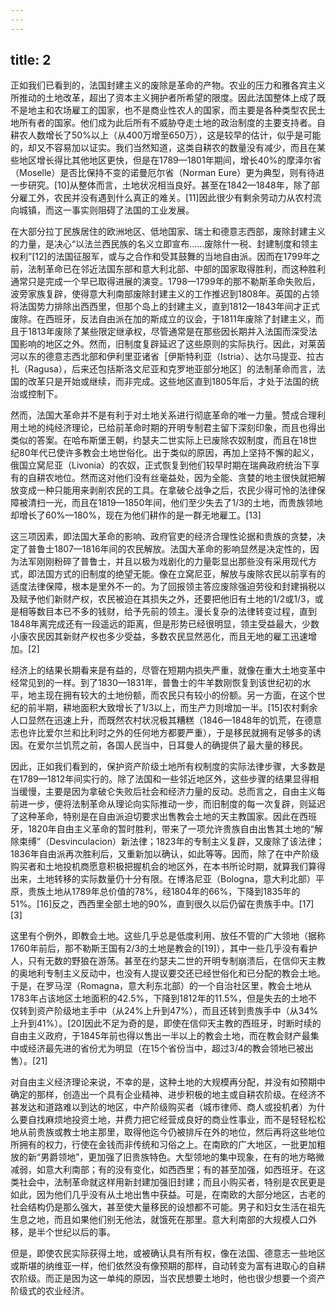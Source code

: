 ```yaml
---
---
---
```

title: 2
---




正如我们已看到的，法国封建主义的废除是革命的产物。农业的压力和雅各宾主义所推动的土地改革，超出了资本主义拥护者所希望的限度。因此法国整体上成了既不是地主和农场雇工的国家，也不是商业性农人的国家，而主要是各种类型农民土地所有者的国家。他们成为此后所有不威胁夺走土地的政治制度的主要支持者。自耕农人数增长了50%以上（从400万增至650万），这是较早的估计，似乎是可能的，却又不容易加以证实。我们当然知道，这类自耕农的数量没有减少，而且在某些地区增长得比其他地区更快，但是在1789—1801年期间，增长40%的摩泽尔省（Moselle）是否比保持不变的诺曼厄尔省（Norman Eure）更为典型，则有待进一步研究。[10]从整体而言，土地状况相当良好。甚至在1842—1848年，除了部分雇工外，农民并没有遇到什么真正的难关。[11]因此很少有剩余劳动力从农村流向城镇，而这一事实则阻碍了法国的工业发展。

在大部分拉丁民族居住的欧洲地区、低地国家、瑞士和德意志西部，废除封建主义的力量，是决心“以法兰西民族的名义立即宣布……废除什一税、封建制度和领主权利”[12]的法国征服军，或与之合作和受其鼓舞的当地自由派。因而在1799年之前，法制革命已在邻近法国东部和意大利北部、中部的国家取得胜利，而这种胜利通常只是完成一个早已取得进展的演变。1798—1799年的那不勒斯革命失败后，波旁家族复辟，使得意大利南部废除封建主义的工作推迟到1808年。英国的占领将法国势力排除出西西里，但那个岛上的封建主义，直到1812—1843年间才正式废除。在西班牙，反法自由派在加的斯成立的议会，于1811年废除了封建主义，而且于1813年废除了某些限定继承权，尽管通常是在那些因长期并入法国而深受法国影响的地区之外。然而，旧制度复辟延迟了这些原则的实际执行。因此，对莱茵河以东的德意志西北部和伊利里亚诸省［伊斯特利亚（Istria）、达尔马提亚、拉古扎（Ragusa），后来还包括斯洛文尼亚和克罗地亚部分地区］的法制革命而言，法国的改革只是开始或继续，而非完成。这些地区直到1805年后，才处于法国的统治或控制下。

然而，法国大革命并不是有利于对土地关系进行彻底革命的唯一力量。赞成合理利用土地的纯经济理论，已给前革命时期的开明专制君主留下深刻印象，而且也得出类似的答案。在哈布斯堡王朝，约瑟夫二世实际上已废除农奴制度，而且在18世纪80年代已使许多教会土地世俗化。出于类似的原因，再加上坚持不懈的起义，俄国立窝尼亚（Livonia）的农奴，正式恢复到他们较早时期在瑞典政府统治下享有的自耕农地位。然而这对他们没有丝毫益处，因为全能、贪婪的地主很快就把解放变成一种只能用来剥削农民的工具。在拿破仑战争之后，农民少得可怜的法律保障被清扫一光，而且在1819—1850年间，他们至少失去了1/3的土地，而贵族领地却增长了60%—180%，现在为他们耕作的是一群无地雇工。[13]

这三项因素，即法国大革命的影响、政府官吏的经济合理性论据和贵族的贪婪，决定了普鲁士1807—1816年间的农民解放。法国大革命的影响显然是决定性的，因为法军刚刚粉碎了普鲁士，并且以极为戏剧化的力量彰显出那些没有采用现代方式，即法国方式的旧制度的绝望无能。像在立窝尼亚，解放与废除农民以前享有的适度法律保障，根本是里外不一的。为了回报领主答应废除强迫劳役和封建捐税以及赋予他们新财产权，农民被迫在其损失之外，还要把他旧有土地的1/2或1/3，或是相等数目本已不多的钱财，给予先前的领主。漫长复杂的法律转变过程，直到1848年离完成还有一段遥远的距离，但是形势已经很明显，领主受益最大，少数小康农民因其新财产权也多少受益，多数农民显然恶化，而且无地的雇工迅速增加。[2]

经济上的结果长期看来是有益的，尽管在短期内损失严重，就像在重大土地变革中经常见到的一样。到了1830—1831年，普鲁士的牛羊数刚恢复到该世纪初的水平，地主现在拥有较大的土地份额，而农民只有较小的份额。另一方面，在这个世纪的前半期，耕地面积大致增长了1/3以上，而生产力则增加一半。[15]农村剩余人口显然在迅速上升，而既然农村状况极其糟糕（1846—1848年的饥荒，在德意志也许比爱尔兰和比利时之外的任何地方都要严重），于是移民就拥有足够多的诱因。在爱尔兰饥荒之前，各国人民当中，日耳曼人的确提供了最大量的移民。

因此，正如我们看到的，保护资产阶级土地所有权制度的实际法律步骤，大多数是在1789—1812年间实行的。除了法国和一些邻近地区外，这些步骤的结果显得相当缓慢，主要是因为拿破仑失败后社会和经济力量的反动。总而言之，自由主义每前进一步，便将法制革命从理论向实际推动一步，而旧制度的每一次复辟，则延迟了这种革命，特别是在自由派迫切要求出售教会土地的天主教国家。因此在西班牙，1820年自由主义革命的暂时胜利，带来了一项允许贵族自由出售其土地的“解除束缚”（Desvinculacion）新法律；1823年的专制主义复辟，又废除了该法律；1836年自由派再次胜利后，又重新加以确认，如此等等。因而，除了在中产阶级购买者和土地投机商愿意积极把握机会的地区外，在本书所论时期，就算我们算得出来，土地转移的实际数量仍十分有限。在博洛尼亚（Bologna，意大利北部）平原，贵族土地从1789年总价值的78%，经1804年的66%，下降到1835年的51%。[16]反之，西西里全部土地的90%，直到很久以后仍留在贵族手中。[17][3]

这里有个例外，即教会土地。这些几乎总是低度利用、放任不管的广大领地（据称1760年前后，那不勒斯王国有2/3的土地是教会的[19]），其中一些几乎没有看护人，只有无数的野狼在游荡。甚至在约瑟夫二世的开明专制崩溃后，在信仰天主教的奥地利专制主义反动中，也没有人提议要交还已经世俗化和已分配的教会土地。于是，在罗马涅（Romagna，意大利东北部）的一个自治社区里，教会土地从1783年占该地区土地面积的42.5%，下降到1812年的11.5%，但是失去的土地不仅转到资产阶级地主手中（从24%上升到47%），而且还转到贵族手中（从34%上升到41%）。[20]因此不足为奇的是，即使在信仰天主教的西班牙，时断时续的自由主义政府，于1845年前也得以售出一半以上的教会土地，而在教会财产最集中或经济最先进的省份尤为明显（在15个省份当中，超过3/4的教会领地已被出售）。[21]

对自由主义经济理论来说，不幸的是，这种土地的大规模再分配，并没有如预期中确定的那样，创造出一个具有企业精神、进步积极的地主或自耕农阶级。在经济不甚发达和道路难以到达的地区，中产阶级购买者（城市律师、商人或投机者）为什么要自找麻烦地投资土地，并费力把它经营成良好的商业性事业，而不是轻轻松松地从前贵族或教士地主那里，取得他迄今仍被排斥在外的地位，然后再将这些地位所拥有的权力，行使在金钱而非传统和习俗之上。在南欧的广大地区，一批更加粗放的新“男爵领地”，更加强了旧贵族特色。大型领地的集中现象，在有的地方略微减弱，如意大利南部；有的没有变化，如西西里；有的甚至加强，如西班牙。在这类社会中，法制革命就这样用新封建加强旧封建；而且小购买者，特别是农民更是如此，因为他们几乎没有从土地出售中获益。可是，在南欧的大部分地区，古老的社会结构仍是那么强大，甚至使大量移民的设想都不可能。男子和妇女生活在祖先生息之地，而且如果他们别无他法，就饿死在那里。意大利南部的大规模人口外移，是半个世纪以后的事。

但是，即使农民实际获得土地，或被确认具有所有权，像在法国、德意志一些地区或斯堪的纳维亚一样，他们依然没有像预期的那样，自动转变为富有进取心的自耕农阶级。而正是因为这一单纯的原因，当农民想要土地时，他也很少想要一个资产阶级式的农业经济。